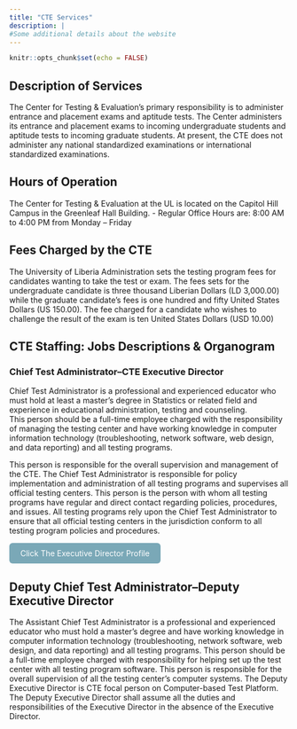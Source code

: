 ```yaml
---
title: "CTE Services"
description: |
#Some additional details about the website
---
```


```r
knitr::opts_chunk$set(echo = FALSE)
```
## Description of Services
The Center for Testing & Evaluation’s primary responsibility is to administer entrance and placement exams and aptitude tests. The Center administers its entrance and placement exams to incoming undergraduate students and aptitude tests to incoming graduate students. At present, the CTE does not administer any national standardized examinations or international standardized examinations.

## Hours of Operation

The Center for Testing & Evaluation at the UL is located on the Capitol Hill Campus in the Greenleaf Hall Building.
- Regular Office Hours are: 8:00 AM to 4:00 PM from Monday – Friday

## Fees Charged by the CTE

The University of Liberia Administration sets the testing program fees for candidates wanting to take the test or exam. The fees sets for the undergraduate candidate is three thousand Liberian Dollars (LD 3,000.00) while the graduate candidate’s fees is one hundred and fifty United States Dollars (US 150.00). The fee charged for a candidate who wishes to challenge the result of the exam is ten United States Dollars (USD 10.00)

## CTE Staffing: Jobs Descriptions & Organogram

### Chief Test Administrator–CTE Executive Director

Chief Test Administrator is a professional and experienced educator who must hold at least a master’s degree in Statistics or related field and experience in educational administration, testing and counseling.    
This person should be a full-time employee charged with the responsibility of managing the testing center and have working knowledge in computer information technology (troubleshooting, network software, web design, and data reporting) and all testing programs.

This person is responsible for the overall supervision and management of the CTE. The Chief Test Administrator is responsible for policy implementation and administration of all testing programs and supervises all official testing centers. This person is the person with whom all testing programs have regular and direct contact regarding policies, procedures, and issues. All testing programs rely upon the Chief Test Administrator to ensure that all official testing centers in the jurisdiction conform to all testing program policies and procedures.



<html>
  <head>
    <title>CTE ED Profile</title>
    <style>
      .button {
        display: inline-block;
        padding: 10px 20px;
        text-align: center;
        text-decoration: none;
        color: #ffffff;
        background-color: #7aa8b7;
        border-radius: 6px;
        outline: none;
        transition: 0.3s;
      }
      .button:hover {
        background-color: #c2c7c7;
      }
    </style>
  </head>
  <body>
    <a class="button" href="https://cteul20192023.github.io/HinnehProfile/#portfolio">Click The Executive Director Profile</a>
  </body>
</html>

## Deputy  Chief Test Administrator–Deputy Executive Director

The Assistant Chief Test Administrator is a professional and experienced educator who must hold a master’s degree and have working knowledge in computer information technology (troubleshooting, network software, web design, and data reporting) and all testing programs. This person should be a full-time employee charged with responsibility for helping set up the test center with all testing program software. This person is responsible for the overall supervision of all the testing center’s computer systems. The Deputy Executive Director is CTE focal person on Computer-based Test Platform.
The Deputy Executive Director shall assume all the duties and responsibilities of the Executive Director in the absence of the Executive Director.


